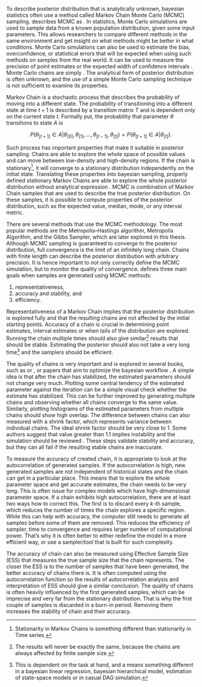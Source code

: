 To describe posterior distribution that is analytically unknown, bayesian statistics often use a method called Markov Chain Monte Carlo
(MCMC) sampling. \parencite[Chap. 11]{Gelman2014_BayesianDataAnalysis} describes MCMC as *\enquote{a general method based on drawing values of $\theta$
from approximate distributions and then correcting those draws to better approximate the target posterior distribution}*. In statistics, Monte Carlo
simulations are used to sample data from a known population distribution, given some input parameters. This allows researchers to compare different methods
in the same environment and get insight on what methods might be better in what conditions. Monte Carlo simulations can also be used to estimate the bias,
overconfidence, or statistical errors that will be expected when using such methods on samples from the real world. It can be used to measure the
precision of point estimates or the expected width of confidence intervals \parencite{HopkinsEtAl2024_HowWeKnow}. Monte Carlo chains
are simply *\enquote{assessing the properties of a target distribution by generating representative random values.}* \parencite[Chap. 7.4.5]{Kruschke2015_DoingBayesianData}. The analytical form of posterior distribution is often unknown, and the use of a simple Monte Carlo 
sampling technique is not sufficient to examine its properties.

Markov Chain is a stochastic process that describes the probability of moving into a different state. The probability of transitioning into 
a different state at time $t+1$ is described by a transition matrix $T$ and is dependent only on the current state $t$.
Formally put, the probability that parameter $\theta$ transitions to state $A$ is

$$
P(\theta_{[t+1]} \in A | \theta_{[0]}, \theta_{[1]}, \dots, \theta_{[t-1]}, \theta_{[t]}) =
P(\theta_{[t+1]} \in A | \theta_{[t]}).
$$

Such process has important properties that make it suitable in posterior sampling. Chains are able to explore the whole space of possible values and
can move between low-density and high-density regions. If the chain is stationary[^mc-stan], it will converge to a stationary distribution
independently on the initial state. Translating these properties into bayesian sampling, properly defined stationary Markov Chains are able
to explore the whole posterior distribution without analytical expression \parencite[Chap. 6.8]{Hebak2013_StatistickeMysleniNastroje}. MCMC is
combination of Markov Chain samples that are used to describe the true posterior distribution. On these samples, it is possible to compute
properties of the posterior distribution, such as the expected value, median, mode, or any interval metric.

[^mc-stan]: Stationarity in Markov Chains is something different than stationarity in Time series.

There are several methods that use the MCMC methodology. The most popular methods are the Metropolis–Hastings algorithm, 
Metropolis Algorithm, and the Gibbs Sampler, which are later explored in this thesis. Although MCMC sampling is guaranteed to 
converge to the posterior distribution, full convergence is the limit of an infinitely long chain. Chains with finite length can describe the 
posterior distribution with arbitrary precision. It is hence important to not only correctly define the MCMC simulation, but to monitor the quality
of convergence. \parencite[Chap. 7.5]{Kruschke2015_DoingBayesianData} defines three main goals when samples are generated using MCMC methods:

1) representativeness,
2) accuracy and stability, and
3) efficiency.

Representativeness of a Markov Chain implies that the posterior distribution is explored fully and that the resulting chains are not affected
by the initial starting points. Accuracy of a chain is crucial in determining point estimates, interval estimates or when tails of the distribution are 
explored. Running the chain multiple times should also give similar[^mc-similar] results that should be stable. Estimating the posterior should also 
not take a very long time[^mc-long-time] and the samplers should be efficient.

[^mc-similar]: The results will never be exactly the same, because the chains are always affected by finite sample size.

[^mc-long-time]: This is dependent on the task at hand, and a \enquote{very long time} means something different in a bayesian linear regression,
bayesian hierarchical model, estimation of state-space models or in casual DAG simulation.

The quality of chains is very important and is explored in several books, such as \parencite{Kruschke2015_DoingBayesianData} or 
\parencite{Gelman2014_BayesianDataAnalysis}, or papers that aim to optimize the bayesian workflow \parencite{GelmanEtAl2020_BayesianWorkflow}.
A simple idea is that after the chain has stabilized, the estimated parameters should not change very much. Plotting some central tendency of the estimated parameter
against the iteration can be a simple visual check whether the estimate has stabilized. This can be further improved by generating multiple chains
and observing whether all chains converge to the same value. Similarly, plotting histograms of the estimated parameters from multiple chains
should show high overlap. The difference between chains can also measured with a shrink factor, which represents variance between individual 
chains. The ideal shrink factor should be very close to 1. Some authors suggest that value greater than 1.1 implies instability and the
simulation should be reviewed \parencite[Chap. 7.5.1]{Kruschke2015_DoingBayesianData}. These steps validate stability and accuracy, but they can
all fail if the resulting stable chains are inaccurate.

To measure the accuracy of created chain, it is appropriate to look at the autocorrelation of generated samples. If the autocorrelation is high,
new generated samples are not independent of historical states and the chain can get \enquote{stuck} in a particular place. This means that to
explore the whole parameter space and get accurate estimates, the chain needs to be very long. This is often issue for complex models which have 
high-dimensional parameter space. If a chain exhibits high autocorrelation, there are at least two ways how to correct this. The first is to
discard every $k$-th sample, which reduces the number of times the chain explores a specific region. While this can help with accuracy, the computer
still needs to generate all samples before some of them are removed. This reduces the efficiency of sampler, time to convergence and requires larger
number of computational power. That's why it is often better to either redefine the model in a more efficient way, or use a sampler/tool that is
built for such complexity.

The accuracy of chain can also be measured using Effective Sample Size (ESS) that measures the true sample size that the chain represents. The closer
the ESS is to the number of samples that have been generated, the better accuracy of chains there is. It is often computed using the autocorrelation
function so the results of autocorrelation analysis and interpretation of ESS should give a similar conclusion. The quality of chains is often heavily
influenced by the first generated samples, which can be imprecise and very far from the stationary distribution. That is why the first couple of samples
is discarded in a burn-in period. Removing them increases the stability of chain and their accuracy.
